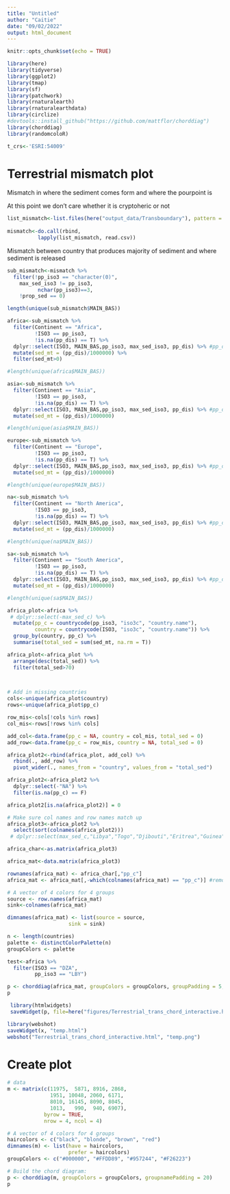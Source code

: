 ```yaml
---
title: "Untitled"
author: "Caitie"
date: "09/02/2022"
output: html_document
---
```


```r
knitr::opts_chunk$set(echo = TRUE)
```

```r
library(here)
library(tidyverse)
library(ggplot2)
library(tmap)
library(sf)
library(patchwork)
library(rnaturalearth)
library(rnaturalearthdata)
library(circlize)
#devtools::install_github("https://github.com/mattflor/chorddiag")
library(chorddiag)
library(randomcoloR)

t_crs<-'ESRI:54009'

```

# Terrestrial mismatch plot

Mismatch in where the sediment comes form and where the pourpoint is

At this point we don't care whether it is cryptoheric or not

```r
list_mismatch<-list.files(here("output_data/Transboundary"), pattern = "Terrestrial", full.names = T)
  
mismatch<-do.call(rbind,
          lapply(list_mismatch, read.csv))

```

Mismatch between country that produces majority of sediment and where sediment is released
```r
sub_mismatch<-mismatch %>% 
  filter(!pp_iso3 == "character(0)",
    max_sed_iso3 != pp_iso3,
          nchar(pp_iso3)==3,
    !prop_sed == 0)

length(unique(sub_mismatch$MAIN_BAS))
```

```r
africa<-sub_mismatch %>% 
  filter(Continent == "Africa",
         !ISO3 == pp_iso3,
         !is.na(pp_dis) == T) %>% 
  dplyr::select(ISO3, MAIN_BAS,pp_iso3, max_sed_iso3, pp_dis) %>% #pp_dis is pourpoint discharge from each country
  mutate(sed_mt = (pp_dis)/1000000) %>% 
  filter(sed_mt>0)

#length(unique(africa$MAIN_BAS))

asia<-sub_mismatch %>% 
  filter(Continent == "Asia",
         !ISO3 == pp_iso3,
         !is.na(pp_dis) == T) %>% 
  dplyr::select(ISO3, MAIN_BAS,pp_iso3, max_sed_iso3, pp_dis) %>% #pp_dis is pourpoint discharge from each country
  mutate(sed_mt = (pp_dis)/1000000) 

#length(unique(asia$MAIN_BAS))

europe<-sub_mismatch %>% 
  filter(Continent == "Europe",
         !ISO3 == pp_iso3,
         !is.na(pp_dis) == T) %>% 
  dplyr::select(ISO3, MAIN_BAS,pp_iso3, max_sed_iso3, pp_dis) %>% #pp_dis is pourpoint discharge from each country
  mutate(sed_mt = (pp_dis)/1000000)

#length(unique(europe$MAIN_BAS))

na<-sub_mismatch %>% 
  filter(Continent == "North America",
         !ISO3 == pp_iso3,
         !is.na(pp_dis) == T) %>% 
  dplyr::select(ISO3, MAIN_BAS,pp_iso3, max_sed_iso3, pp_dis) %>% #pp_dis is pourpoint discharge from each country
  mutate(sed_mt = (pp_dis)/1000000)

#length(unique(na$MAIN_BAS))

sa<-sub_mismatch %>% 
  filter(Continent == "South America",
         !ISO3 == pp_iso3,
         !is.na(pp_dis) == T) %>% 
  dplyr::select(ISO3, MAIN_BAS,pp_iso3, max_sed_iso3, pp_dis) %>% #pp_dis is pourpoint discharge from each country
  mutate(sed_mt = (pp_dis)/1000000)

#length(unique(sa$MAIN_BAS))
```



```r
africa_plot<-africa %>% 
 # dplyr::select(-max_sed_c) %>% 
  mutate(pp_c = countrycode(pp_iso3, "iso3c", "country.name"),
         country = countrycode(ISO3, "iso3c", "country.name")) %>% 
  group_by(country, pp_c) %>% 
  summarise(total_sed = sum(sed_mt, na.rm = T)) 

africa_plot<-africa_plot %>% 
  arrange(desc(total_sed)) %>% 
  filter(total_sed>70)
  


# Add in missing countries
cols<-unique(africa_plot$country)
rows<-unique(africa_plot$pp_c)

row_mis<-cols[!cols %in% rows]
col_mis<-rows[!rows %in% cols]

add_col<-data.frame(pp_c = NA, country = col_mis, total_sed = 0)
add_row<-data.frame(pp_c = row_mis, country = NA, total_sed = 0)

africa_plot2<-rbind(africa_plot, add_col) %>% 
  rbind(., add_row) %>% 
  pivot_wider(., names_from = "country", values_from = "total_sed") 

africa_plot2<-africa_plot2 %>% 
  dplyr::select(-"NA") %>% 
  filter(is.na(pp_c) == F)

africa_plot2[is.na(africa_plot2)] = 0

# Make sure col names and row names match up
africa_plot3<-africa_plot2 %>% 
  select(sort(colnames(africa_plot2)))
 # dplyr::select(max_sed_c,"Libya","Togo","Djibouti","Eritrea","Guinea","Tanzania", "Algeria","Western Sahara","Zimbabwe","Ghana","Benin","Ethiopia","Guinea-Bissau","Kenya","Liberia","Mauritania","Morocco","Mozambique", "Niger", "Sudan","Tunisia")

africa_char<-as.matrix(africa_plot3)

africa_mat<-data.matrix(africa_plot3)

rownames(africa_mat) <- africa_char[,"pp_c"]
africa_mat <- africa_mat[,-which(colnames(africa_mat) == "pp_c")] #remove pp_c column
```

```r
# A vector of 4 colors for 4 groups
source <- row.names(africa_mat)
sink<-colnames(africa_mat)

dimnames(africa_mat) <- list(source = source,
                    sink = sink)

n <- length(countries)
palette <- distinctColorPalette(n)
groupColors <- palette
```

```r
test<-africa %>% 
  filter(ISO3 == "DZA", 
         pp_iso3 == "LBY")
```


```r
p <- chorddiag(africa_mat, groupColors = groupColors, groupPadding = 5, groupnamePadding = 20, groupnameFontsize = 10)
p
```
```r
 library(htmlwidgets)
 saveWidget(p, file=here("figures/Terrestrial_trans_chord_interactive.html"))
```

```r
library(webshot)
saveWidget(x, "temp.html")
webshot("Terrestrial_trans_chord_interactive.html", "temp.png")
```

# Create plot

```r
# data
m <- matrix(c(11975,  5871, 8916, 2868,
              1951, 10048, 2060, 6171,
              8010, 16145, 8090, 8045,
              1013,   990,  940, 6907),
            byrow = TRUE,
            nrow = 4, ncol = 4)

```

```r
# A vector of 4 colors for 4 groups
haircolors <- c("black", "blonde", "brown", "red")
dimnames(m) <- list(have = haircolors,
                    prefer = haircolors)
groupColors <- c("#000000", "#FFDD89", "#957244", "#F26223")

# Build the chord diagram:
p <- chorddiag(m, groupColors = groupColors, groupnamePadding = 20)
p
```

